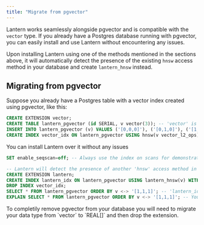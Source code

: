 ```yaml
---
title: "Migrate from pgvector"
---
```


Lantern works seamlessly alongside pgvector and is compatible with the `vector` type. If you already have a Postgres database running with pgvector, you can easily install and use Lantern without encountering any issues.

Upon installing Lantern using one of the methods mentioned in the sections above, it will automatically detect the presence of the existing `hnsw` access method in your database and create `lantern_hnsw` instead.

## Migrating from pgvector

Suppose you already have a Postgres table with a vector index created using pgvector, like this:

```sql
CREATE EXTENSION vector;
CREATE TABLE lantern_pgvector (id SERIAL, v vector(3)); -- 'vector' is the type provided by pgvector
INSERT INTO lantern_pgvector (v) VALUES ('[0,0,0]'), ('[0,1,0]'), ('[1,0,0]');
CREATE INDEX vector_idx ON lantern_pgvector USING hnsw(v vector_l2_ops) WITH (m=4, ef_construction=8); -- This 'hnsw' access method is provided by pgvector
```

You can install Lantern over it without any issues
```sql
SET enable_seqscan=off; -- Always use the index on scans for demonstration purposes

-- Lantern will detect the presence of another 'hnsw' access method in your database and will add 'lantern_hnsw' instead. (A warning will be displayed in your psql console)
CREATE EXTENSION lantern;
CREATE INDEX lantern_idx ON lantern_pgvector USING lantern_hnsw(v) WITH (m=4, ef_construction=8);
DROP INDEX vector_idx;
SELECT * FROM lantern_pgvector ORDER BY v <-> '[1,1,1]'; -- 'lantern_idx' will be used for this scan
EXPLAIN SELECT * FROM lantern_pgvector ORDER BY v <-> '[1,1,1]'; -- You can verify that 'lantern_idx' is used here
```

<Note>
To completily remove pgvector from your database you will need to migrate your data type from `vector` to `REAL[]` and then drop the extension.
</Note>

